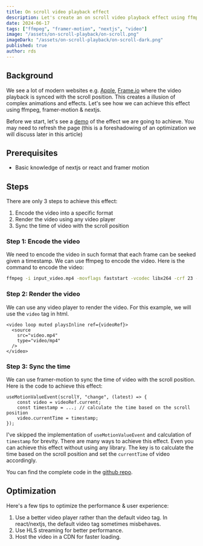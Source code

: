 ```yaml
---
title: On scroll video playback effect
description: Let's create an on scroll video playback effect using ffmpeg, framer-motion & nextjs
date: 2024-06-17
tags: ["ffmpeg", "framer-motion", "nextjs", "video"]
image: "/assets/on-scroll-playback/on-scroll.png"
imageDark: "/assets/on-scroll-playback/on-scroll-dark.png"
published: true
author: rds
---
```


## Background

We see a lot of modern websites e.g. [Apple](https://www.apple.com/airpods-pro), [Frame.io](https://frame.io) where the video playback is synced with the scroll position. This creates a illusion of complex animations and effects. Let's see how we can achieve this effect using ffmpeg, framer-motion & nextjs.

Before we start, let's see a [demo](https://on-scroll-playback.vercel.app) of the effect we are going to achieve. You may need to refresh the page (this is a foreshadowing of an optimization we will discuss later in this article)

## Prerequisites

-  Basic knowledge of nextjs or react and framer motion

## Steps

There are only 3 steps to achieve this effect:

1. Encode the video into a specific format
2. Render the video using any video player
3. Sync the time of video with the scroll position

### Step 1: Encode the video

We need to encode the video in such format that each frame can be seeked given a timestamp. We can use ffmpeg to encode the video. Here is the command to encode the video:

```bash
ffmpeg -i input_video.mp4 -movflags faststart -vcodec libx264 -crf 23 -g 1 -pix_fmt yuv420p output_video.mp4
```

### Step 2: Render the video

We can use any video player to render the video. For this example, we will use the `video` tag in html.

```tsx
<video loop muted playsInline ref={videoRef}>
  <source
    src="video.mp4"
    type="video/mp4"
  />
</video>
```

### Step 3: Sync the time

We can use framer-motion to sync the time of video with the scroll position. Here is the code to achieve this effect:

```tsx
useMotionValueEvent(scrollY, "change", (latest) => {
    const video = videoRef.current;
    const timestamp = ...; // calculate the time based on the scroll position
    video.currentTime = timestamp;
});
```

I've skipped the implementation of `useMotionValueEvent` and calculation of `timestamp` for brevity. There are many ways to achieve this effect. Even you can achieve this effect without using any library. The key is to calculate the time based on the scroll position and set the `currentTime` of video accordingly.

You can find the complete code in the [github repo](https://github.com/rudrodip/on-scroll-playback).

## Optimization

Here's a few tips to optimize the performance & user experience:

1. Use a better video player rather than the default video tag. In react/nextjs, the default video tag sometimes misbehaves.
2. Use HLS streaming for better performance.
3. Host the video in a CDN for faster loading.
